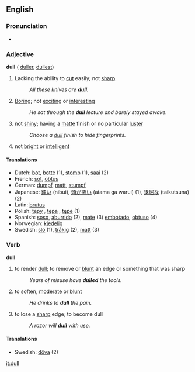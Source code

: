 ==English==

===Pronunciation===
*{{audio|en-us-dull.ogg|Audio (US)}}

===Adjective===
'''dull''' ({{compare}} [[duller]], {{super}} [[dullest]])

#Lacking the ability to [[cut]] easily; not [[sharp]]
#:''All these knives are '''dull'''.''
#[[Boring]]; not [[exciting]] or [[interesting]]
#:''He sat through the '''dull''' lecture and barely stayed awake.''
#not [[shiny]]; having a [[matte]] finish or no particular [[luster]]
#:''Choose a [[dull]] finish to hide fingerprints.''
#not [[bright]] or [[intelligent]]

====Translations====
*Dutch: [[bot]], [[botte]] (1), [[stomp]] (1), [[saai]] (2)
*French: [[sot]], [[obtus]]
*German: [[dumpf]], [[matt]], [[stumpf]]
*Japanese: [[鈍い]] (nibui), [[頭が悪い]] (atama ga warui) (1), [[退屈な]] (taikutsuna) (2)
*Latin: [[brutus]]
*Polish: [[tępy]] {{m}}, [[tępa]] {{f}}, [[tępe]] {{n}} (1)
*Spanish: [[soso]], [[aburrido]] (2), [[mate]] (3) [[embotado]], [[obtuso]] (4)
*Norwegian: [[kjedelig]]
*Swedish: [[slö]] (1), [[tråkig]] (2), [[matt]] (3)

===Verb===
'''dull'''

# {{transitive}} to render [[dull]]; to remove or [[blunt]] an edge or something that was sharp
#:''Years of misuse have '''dulled''' the tools.''
# {{transitive}} to soften, [[moderate]] or [[blunt]]
#:''He drinks to '''dull''' the pain.''
# {{intransitive}} to lose a [[sharp]] edge; to become dull
#:''A razor will '''dull''' with use.''

====Translations====
*Swedish: [[döva]] (2)

[[it:dull]]